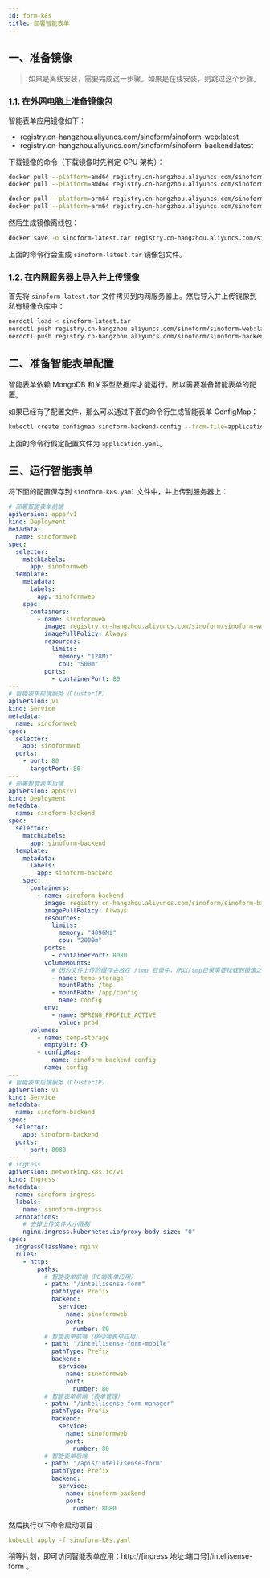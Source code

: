 ```yaml
---
id: form-k8s
title: 部署智能表单
---
```



## 一、准备镜像

> 如果是离线安装，需要完成这一步骤。如果是在线安装，则跳过这个步骤。

### 1.1. 在外网电脑上准备镜像包

智能表单应用镜像如下：

- registry.cn-hangzhou.aliyuncs.com/sinoform/sinoform-web:latest
- registry.cn-hangzhou.aliyuncs.com/sinoform/sinoform-backend:latest

下载镜像的命令（下载镜像时先判定 CPU 架构）：

<Tabs>
<TabItem value="amd64" label="amd/x86">

```bash
docker pull --platform=amd64 registry.cn-hangzhou.aliyuncs.com/sinoform/sinoform-web:latest
docker pull --platform=amd64 registry.cn-hangzhou.aliyuncs.com/sinoform/sinoform-backend:latest
```

</TabItem>
<TabItem value="arm64" label="arm64">

```bash
docker pull --platform=arm64 registry.cn-hangzhou.aliyuncs.com/sinoform/sinoform-web:latest
docker pull --platform=arm64 registry.cn-hangzhou.aliyuncs.com/sinoform/sinoform-backend:latest
```

</TabItem>
</Tabs>

然后生成镜像离线包：

```bash
docker save -o sinoform-latest.tar registry.cn-hangzhou.aliyuncs.com/sinoform/sinoform-web:latest registry.cn-hangzhou.aliyuncs.com/sinoform/sinoform-backend:latest
```

上面的命令行会生成 `sinoform-latest.tar` 镜像包文件。

### 1.2. 在内网服务器上导入并上传镜像

首先将 `sinoform-latest.tar` 文件拷贝到内网服务器上。然后导入并上传镜像到私有镜像仓库中：

```bash
nerdctl load < sinoform-latest.tar
nerdctl push registry.cn-hangzhou.aliyuncs.com/sinoform/sinoform-web:latest
nerdctl push registry.cn-hangzhou.aliyuncs.com/sinoform/sinoform-backend:latest
```

## 二、准备智能表单配置

智能表单依赖 MongoDB 和关系型数据库才能运行。所以需要准备智能表单的配置。

如果已经有了配置文件，那么可以通过下面的命令行生成智能表单 ConfigMap：

```bash
kubectl create configmap sinoform-backend-config --from-file=application.yaml
```

上面的命令行假定配置文件为 `application.yaml`。

## 三、运行智能表单

将下面的配置保存到 `sinoform-k8s.yaml` 文件中，并上传到服务器上：

```yaml
# 部署智能表单前端
apiVersion: apps/v1
kind: Deployment
metadata:
  name: sinoformweb
spec:
  selector:
    matchLabels:
      app: sinoformweb
  template:
    metadata:
      labels:
        app: sinoformweb
    spec:
      containers:
        - name: sinoformweb
          image: registry.cn-hangzhou.aliyuncs.com/sinoform/sinoform-web:latest
          imagePullPolicy: Always
          resources:
            limits:
              memory: "128Mi"
              cpu: "500m"
          ports:
            - containerPort: 80
---
# 智能表单前端服务（ClusterIP）
apiVersion: v1
kind: Service
metadata:
  name: sinoformweb
spec:
  selector:
    app: sinoformweb
  ports:
    - port: 80
      targetPort: 80
---
# 部署智能表单后端
apiVersion: apps/v1
kind: Deployment
metadata:
  name: sinoform-backend
spec:
  selector:
    matchLabels:
      app: sinoform-backend
  template:
    metadata:
      labels:
        app: sinoform-backend
    spec:
      containers:
        - name: sinoform-backend
          image: registry.cn-hangzhou.aliyuncs.com/sinoform/sinoform-backend:latest
          imagePullPolicy: Always
          resources:
            limits:
              memory: "4096Mi"
              cpu: "2000m"
          ports:
            - containerPort: 8080
          volumeMounts:
            # 因为文件上传的缓存会放在 /tmp 目录中，所以/tmp目录需要挂载到镜像之外
            - name: temp-storage
              mountPath: /tmp
            - mountPath: /app/config
              name: config
          env:
            - name: SPRING_PROFILE_ACTIVE
              value: prod
      volumes:
        - name: temp-storage
          emptyDir: {}
        - configMap:
            name: sinoform-backend-config
          name: config
---
# 智能表单后端服务（ClusterIP）
apiVersion: v1
kind: Service
metadata:
  name: sinoform-backend
spec:
  selector:
    app: sinoform-backend
  ports:
    - port: 8080
---
# ingress
apiVersion: networking.k8s.io/v1
kind: Ingress
metadata:
  name: sinoform-ingress
  labels:
    name: sinoform-ingress
  annotations:
    # 去掉上传文件大小限制
    nginx.ingress.kubernetes.io/proxy-body-size: "0"
spec:
  ingressClassName: nginx
  rules:
    - http:
        paths:
          # 智能表单前端（PC端表单应用）
          - path: "/intellisense-form"
            pathType: Prefix
            backend:
              service:
                name: sinoformweb
                port:
                  number: 80
          # 智能表单前端（移动端表单应用）
          - path: "/intellisense-form-mobile"
            pathType: Prefix
            backend:
              service:
                name: sinoformweb
                port:
                  number: 80
          # 智能表单前端（表单管理）
          - path: "/intellisense-form-manager"
            pathType: Prefix
            backend:
              service:
                name: sinoformweb
                port:
                  number: 80
          # 智能表单后端
          - path: "/apis/intellisense-form"
            pathType: Prefix
            backend:
              service:
                name: sinoform-backend
                port:
                  number: 8080
```

然后执行以下命令启动项目：

```yaml
kubectl apply -f sinoform-k8s.yaml
```

稍等片刻，即可访问智能表单应用：http://[ingress 地址:端口号]/intellisense-form 。
